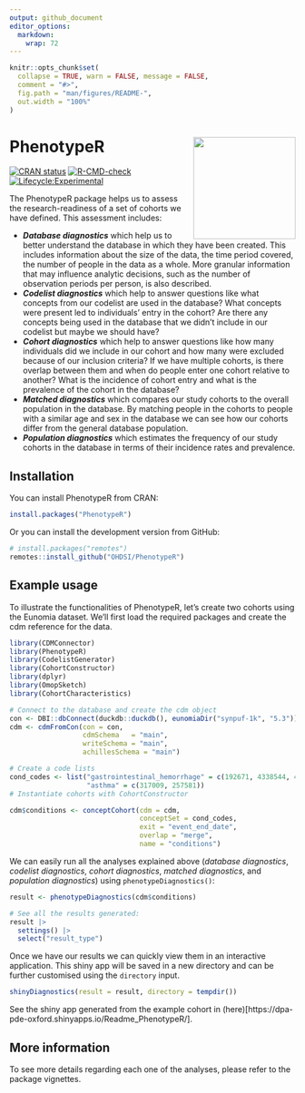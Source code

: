 ```yaml
---
output: github_document
editor_options: 
  markdown: 
    wrap: 72
---
```


<!-- README.md is generated from README.Rmd. Please edit that file -->

```r
knitr::opts_chunk$set(
  collapse = TRUE, warn = FALSE, message = FALSE,
  comment = "#>",
  fig.path = "man/figures/README-",
  out.width = "100%"
)
```

# PhenotypeR <img src="man/figures/logo.png" align="right" height="180"/>

<!-- badges: start -->

[![CRAN
status](https://www.r-pkg.org/badges/version/PhenotypeR)](https://CRAN.R-project.org/package=PhenotypeR)
[![R-CMD-check](https://github.com/ohdsi/PhenotypeR/actions/workflows/R-CMD-check.yaml/badge.svg)](https://github.com/ohdsi/PhenotypeR/actions/workflows/R-CMD-check.yaml)
[![Lifecycle:Experimental](https://img.shields.io/badge/Lifecycle-Experimental-339999)](https://lifecycle.r-lib.org/articles/stages.html#experimental)

<!-- badges: end -->

The PhenotypeR package helps us to assess the research-readiness of a
set of cohorts we have defined. This assessment includes:

-   ***Database diagnostics*** which help us to better understand the
    database in which they have been created. This includes information
    about the size of the data, the time period covered, the number of
    people in the data as a whole. More granular information that may
    influence analytic decisions, such as the number of observation
    periods per person, is also described.\
-   ***Codelist diagnostics*** which help to answer questions like what
    concepts from our codelist are used in the database? What concepts
    were present led to individuals' entry in the cohort? Are there any
    concepts being used in the database that we didn't include in our
    codelist but maybe we should have?\
-   ***Cohort diagnostics*** which help to answer questions like how
    many individuals did we include in our cohort and how many were
    excluded because of our inclusion criteria? If we have multiple
    cohorts, is there overlap between them and when do people enter one
    cohort relative to another? What is the incidence of cohort entry
    and what is the prevalence of the cohort in the database?\
-   ***Matched diagnostics*** which compares our study cohorts to the
    overall population in the database. By matching people in the
    cohorts to people with a similar age and sex in the database we can
    see how our cohorts differ from the general database population.\
-   ***Population diagnostics*** which estimates the frequency of our
    study cohorts in the database in terms of their incidence rates and
    prevalence.

## Installation

You can install PhenotypeR from CRAN:

```r
install.packages("PhenotypeR")
```

Or you can install the development version from GitHub:

```r
# install.packages("remotes")
remotes::install_github("OHDSI/PhenotypeR")
```

## Example usage

To illustrate the functionalities of PhenotypeR, let's create two
cohorts using the Eunomia dataset. We'll first load the required
packages and create the cdm reference for the data.

```r

library(CDMConnector)
library(PhenotypeR)
library(CodelistGenerator)
library(CohortConstructor)
library(dplyr)
library(OmopSketch)
library(CohortCharacteristics)

```

```r
# Connect to the database and create the cdm object
con <- DBI::dbConnect(duckdb::duckdb(), eunomiaDir("synpuf-1k", "5.3"))
cdm <- cdmFromCon(con = con, 
                  cdmSchema   = "main",
                  writeSchema = "main", 
                  achillesSchema = "main")

# Create a code lists
cond_codes <- list("gastrointestinal_hemorrhage" = c(192671, 4338544, 4100660, 4307661),
                   "asthma" = c(317009, 257581))
# Instantiate cohorts with CohortConstructor

cdm$conditions <- conceptCohort(cdm = cdm,
                                conceptSet = cond_codes, 
                                exit = "event_end_date",
                                overlap = "merge",
                                name = "conditions")
```


We can easily run all the analyses explained above (*database diagnostics*, *codelist diagnostics*, *cohort diagnostics*, *matched diagnostics*, and *population diagnostics*) using `phenotypeDiagnostics()`: 

```r

result <- phenotypeDiagnostics(cdm$conditions)

# See all the results generated:
result |> 
  settings() |>
  select("result_type")

```

Once we have our results we can quickly view them in an interactive
application. This shiny app will be saved in a new directory and can be
further customised using the `directory` input.

```r

shinyDiagnostics(result = result, directory = tempdir())

```

See the shiny app generated from the example cohort in (here)[https://dpa-pde-oxford.shinyapps.io/Readme_PhenotypeR/].

## More information
To see more details regarding each one of the analyses, please refer to the package vignettes.
